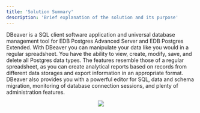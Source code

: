 ---
title: 'Solution Summary'
description: 'Brief explanation of the solution and its purpose'
---

DBeaver is a SQL client software application and universal database management tool for EDB Postgres Advanced Server and EDB Postgres Extended. With DBeaver you can manipulate your data like you would in a regular spreadsheet. You have the ability to view, create, modify, save, and delete all Postgres data types. The features resemble those of a regular spreadsheet, as you can create analytical reports based on records from different data storages and export information in an appropriate format. DBeaver also provides you with a powerful editor for SQL, data and schema migration, monitoring of database connection sessions, and plenty of administration features.

<p align="center">
  <img src="Images/DBeaverUpdatedSolutionSummary.png">
</p>

